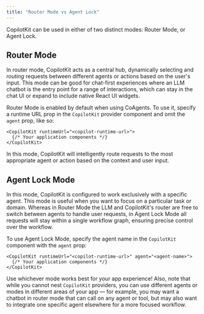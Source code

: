 ```yaml
---
title: "Router Mode vs Agent Lock"
---
```


CopilotKit can be used in either of two distinct modes: Router Mode, or Agent Lock.

## Router Mode

In router mode, CopilotKit acts as a central hub, dynamically selecting and _routing_ requests between different agents or actions based on the user's input. This mode can be good for chat-first experiences where an LLM chatbot is the entry point for a range of interactions, which can stay in the chat UI or expand to include native React UI widgets.

Router Mode is enabled by default when using CoAgents. To use it, specify a runtime URL prop in the `CopilotKit` provider component and omit the `agent` prop, like so:

```tsx
<CopilotKit runtimeUrl="<copilot-runtime-url>">
  {/* Your application components */}
</CopilotKit>
```

In this mode, CopilotKit will intelligently route requests to the most appropriate agent or action based on the context and user input.

## Agent Lock Mode

In this mode, CopilotKit is configured to work exclusively with a specific agent. This mode is useful when you want to focus on a particular task or domain. Whereas in Router Mode the LLM and CopilotKit's router are free to switch between agents to handle user requests, in Agent Lock Mode all requests will stay within a single workflow graph, ensuring precise control over the workflow.

To use Agent Lock Mode, specify the agent name in the `CopilotKit` component with the `agent` prop:

```tsx
<CopilotKit runtimeUrl="<copilot-runtime-url>" agent="<agent-name>">
  {/* Your application components */}
</CopilotKit>
```

Use whichever mode works best for your app experience! Also, note that while you cannot nest `CopilotKit` providers, you can use different agents or modes in different areas of your app — for example, you may want a chatbot in router mode that can call on any agent or tool, but may also want to integrate one specific agent elsewhere for a more focused workflow.